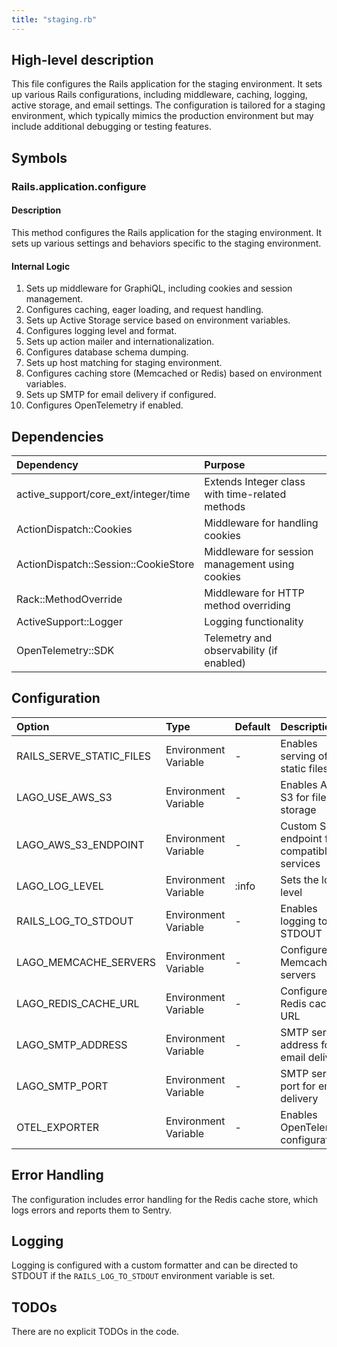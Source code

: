 ```yaml
---
title: "staging.rb"
---
```


## High-level description
This file configures the Rails application for the staging environment. It sets up various Rails configurations, including middleware, caching, logging, active storage, and email settings. The configuration is tailored for a staging environment, which typically mimics the production environment but may include additional debugging or testing features.

## Symbols

### Rails.application.configure
#### Description
This method configures the Rails application for the staging environment. It sets up various settings and behaviors specific to the staging environment.

#### Internal Logic
1. Sets up middleware for GraphiQL, including cookies and session management.
2. Configures caching, eager loading, and request handling.
3. Sets up Active Storage service based on environment variables.
4. Configures logging level and format.
5. Sets up action mailer and internationalization.
6. Configures database schema dumping.
7. Sets up host matching for staging environment.
8. Configures caching store (Memcached or Redis) based on environment variables.
9. Sets up SMTP for email delivery if configured.
10. Configures OpenTelemetry if enabled.

## Dependencies
| Dependency | Purpose |
|:-----------|:--------|
| active_support/core_ext/integer/time | Extends Integer class with time-related methods |
| ActionDispatch::Cookies | Middleware for handling cookies |
| ActionDispatch::Session::CookieStore | Middleware for session management using cookies |
| Rack::MethodOverride | Middleware for HTTP method overriding |
| ActiveSupport::Logger | Logging functionality |
| OpenTelemetry::SDK | Telemetry and observability (if enabled) |

## Configuration
| Option | Type | Default | Description |
|:-------|:-----|:--------|:------------|
| RAILS_SERVE_STATIC_FILES | Environment Variable | - | Enables serving of static files |
| LAGO_USE_AWS_S3 | Environment Variable | - | Enables AWS S3 for file storage |
| LAGO_AWS_S3_ENDPOINT | Environment Variable | - | Custom S3 endpoint for compatible services |
| LAGO_LOG_LEVEL | Environment Variable | :info | Sets the log level |
| RAILS_LOG_TO_STDOUT | Environment Variable | - | Enables logging to STDOUT |
| LAGO_MEMCACHE_SERVERS | Environment Variable | - | Configures Memcached servers |
| LAGO_REDIS_CACHE_URL | Environment Variable | - | Configures Redis cache URL |
| LAGO_SMTP_ADDRESS | Environment Variable | - | SMTP server address for email delivery |
| LAGO_SMTP_PORT | Environment Variable | - | SMTP server port for email delivery |
| OTEL_EXPORTER | Environment Variable | - | Enables OpenTelemetry configuration |

## Error Handling
The configuration includes error handling for the Redis cache store, which logs errors and reports them to Sentry.

## Logging
Logging is configured with a custom formatter and can be directed to STDOUT if the `RAILS_LOG_TO_STDOUT` environment variable is set.

## TODOs
There are no explicit TODOs in the code.